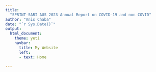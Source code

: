 ```yaml
---
title: 
  "SPRINT-SARI AUS 2023 Annual Report on COVID-19 and non COVID"
author: "Anis Chaba"
date: "`r Sys.Date()`"
output: 
  html_document:
    theme: yeti
    navbar:
      title: My Website
      left:
      - text: Home

---
```


